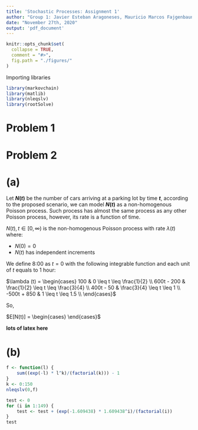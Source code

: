 ```yaml
---
title: 'Stochastic Processes: Assignment 1'
author: "Group 1: Javier Esteban Aragoneses, Mauricio Marcos Fajgenbaun, Danyu Zhang, Daniel Alonso"
date: "November 27th, 2020"
output: 'pdf_document'
---
```


```r
knitr::opts_chunk$set(
  collapse = TRUE,
  comment = "#>",
  fig.path = "./figures/"
)
```

Importing libraries

```r
library(markovchain)
library(matlib)
library(nleqslv)
library(rootSolve)
```

# Problem 1


# Problem 2

# (a)

Let **$N(t)$** be the number of cars arriving at a parking lot by time **$t$**, according to the proposed scenario, we can model **$N(t)$** as a non-homogenous Poisson process. Such process has almost the same process as any other Poisson process, however, its rate is a function of time.

$N(t), t \in [0, \infty)$ is the non-homogenous Poisson process with rate $\lambda (t)$ where:

- $N(0) = 0$
- $N(t)$ has independent increments

We define 8:00 as $t=0$ with the following integrable function and each unit of $t$ equals to 1 hour:

$\lambda (t) = \begin{cases} 100 & 0 \leq t \leq \frac{1}{2} \\
600t - 200 & \frac{1}{2} \leq t \leq \frac{3}{4} \\
400t - 50 & \frac{3}{4} \leq t \leq 1 \\
-500t + 850 & 1 \leq t \leq 1.5 \\
\end{cases}$

So,

$E[N(t)] = \begin{cases} \end{cases}$

**lots of latex here**

# (b)

```r

f <- function(l) {
    sum((exp(-l) * l^k)/(factorial(k))) - 1
}
k <- 0:150
nleqslv(0,f)
```
```r

test <- 0
for (i in 1:149) {
    test <- test + (exp(-1.609438) * 1.609438^i)/(factorial(i))
}
test
```